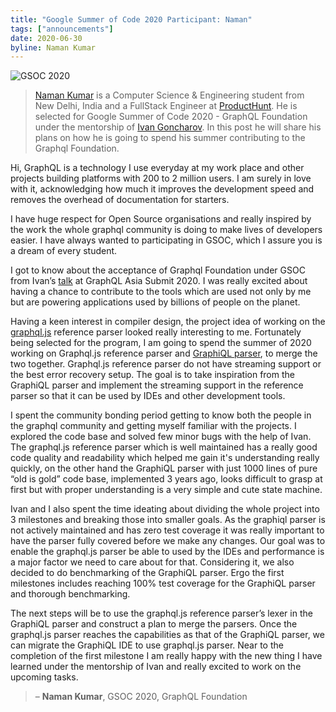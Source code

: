 ```yaml
---
title: "Google Summer of Code 2020 Participant: Naman"
tags: ["announcements"]
date: 2020-06-30
byline: Naman Kumar
---
```


![GSOC 2020](/img/logos/gsoc.svg)

> [Naman Kumar](https://naman.sh) is a Computer Science & Engineering student from New Delhi, India and a FullStack Engineer at [ProductHunt](https://producthunt.com). He is selected for Google Summer of Code 2020 - GraphQL Foundation under the mentorship of [Ivan Goncharov](https://github.com/IvanGoncharov). In this post he will share his plans on how he is going to spend his summer contributing to the Graphql Foundation.

Hi, GraphQL is a technology I use everyday at my work place and other projects building platforms with 200 to 2 million users. I am surely in love with it, acknowledging how much it improves the development speed and removes the overhead of documentation for starters.

I have huge respect for Open Source organisations and really inspired by the work the whole graphql community is doing to make lives of developers easier. I have always wanted to participating in GSOC, which I assure you is a dream of every student.

I got to know about the acceptance of Graphql Foundation under GSOC from Ivan’s [talk](https://www.youtube.com/watch?v=PsXxL1oJLrc&list=PLTRTpHrUcSB9jtvOwnq1yVwZl5k2DdBb2&index=24&t=0s) at GraphQL Asia Submit 2020. I was really excited about having a chance to contribute to the tools which are used not only by me but are powering applications used by billions of people on the planet.

Having a keen interest in compiler design, the project idea of working on the [graphql.js](https://github.com/graphql/graphql-js/) reference parser looked really interesting to me. Fortunately being selected for the program, I am going to spend the summer of 2020 working on Graphql.js reference parser and [GraphiQL parser](https://github.com/graphql/graphiql/tree/main/packages/graphql-language-service-parser), to merge the two together. Graphql.js reference parser do not have streaming support or the best error recovery setup. The goal is to take inspiration from the GraphiQL parser and implement the streaming support in the reference parser so that it can be used by IDEs and other development tools.

I spent the community bonding period getting to know both the people in the graphql community and getting myself familiar with the projects. I explored the code base and solved few minor bugs with the help of Ivan. The graphql.js reference parser which is well maintained has a really good code quality and readability which helped me gain it's understanding really quickly, on the other hand the GraphiQL parser with just 1000 lines of pure “old is gold” code base, implemented 3 years ago, looks difficult to grasp at first but with proper understanding is a very simple and cute state machine.

Ivan and I also spent the time ideating about dividing the whole project into 3 milestones and breaking those into smaller goals. As the graphiql parser is not actively maintained and has zero test coverage it was really important to have the parser fully covered before we make any changes. Our goal was to enable the graphql.js parser be able to used by the IDEs and performance is a major factor we need to care about for that. Considering it, we also decided to do benchmarking of the GraphiQL parser. Ergo the first milestones includes reaching 100% test coverage for the GraphiQL parser and thorough benchmarking.

The next steps will be to use the graphql.js reference parser’s lexer in the GraphiQL parser and construct a plan to merge the parsers. Once the graphql.js parser reaches the capabilities as that of the GraphiQL parser, we can migrate the GraphiQL IDE to use graphql.js parser. Near to the completion of the first milestone I am really happy with the new thing I have learned under the mentorship of Ivan and really excited to work on the upcoming tasks.

> – **Naman Kumar**, GSOC 2020, GraphQL Foundation
